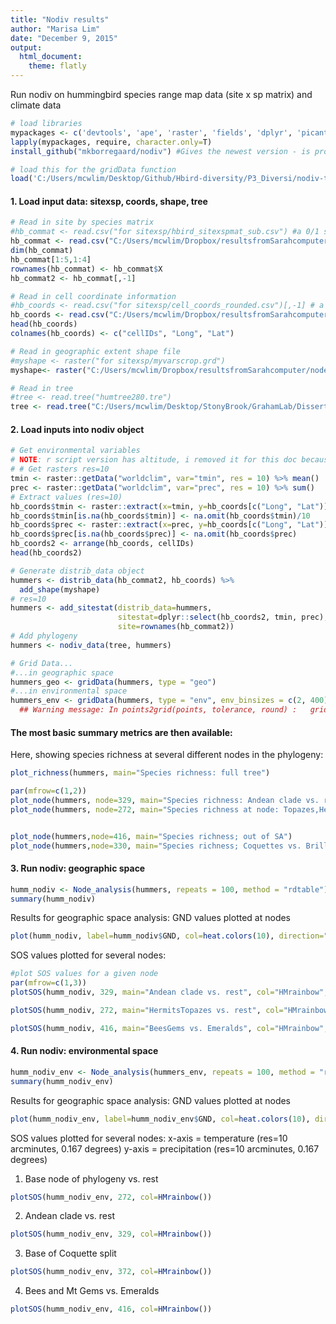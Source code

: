 ```yaml
---
title: "Nodiv results"
author: "Marisa Lim"
date: "December 9, 2015"
output: 
  html_document:
    theme: flatly
---
```


Run nodiv on hummingbird species range map data (site x sp matrix) and climate data

```r
# load libraries
mypackages <- c('devtools', 'ape', 'raster', 'fields', 'dplyr', 'picante')
lapply(mypackages, require, character.only=T)
install_github("mkborregaard/nodiv") #Gives the newest version - is probably LESS buggy than cran version

# load this for the gridData function
load('C:/Users/mcwlim/Desktop/Github/Hbird-diversity/P3_Diversi/nodiv-trait-analysis.RDATA')
```

#### 1. Load input data: sitexsp, coords, shape, tree 
```r
# Read in site by species matrix
#hb_commat <- read.csv("for sitexsp/hbird_sitexspmat_sub.csv") #a 0/1 site-by-species matrix
hb_commat <- read.csv("C:/Users/mcwlim/Dropbox/resultsfromSarahcomputer/nodesigfiles/hbird_sitexspmat_sub.csv")
dim(hb_commat)
hb_commat[1:5,1:4]
rownames(hb_commat) <- hb_commat$X
hb_commat2 <- hb_commat[,-1]

# Read in cell coordinate information
#hb_coords <- read.csv("for sitexsp/cell_coords_rounded.csv")[,-1] # a data.frame with one row for each site, and lat/long coordinates in 2 of the columns
hb_coords <- read.csv("C:/Users/mcwlim/Dropbox/resultsfromSarahcomputer/nodesigfiles/cell_coords_rounded.csv")[,-1]
head(hb_coords)
colnames(hb_coords) <- c("cellIDs", "Long", "Lat")

# Read in geographic extent shape file
#myshape <- raster("for sitexsp/myvarscrop.grd")
myshape<- raster("C:/Users/mcwlim/Dropbox/resultsfromSarahcomputer/nodesigfiles/myvarscrop.grd")

# Read in tree
#tree <- read.tree("humtree280.tre") 
tree <- read.tree("C:/Users/mcwlim/Desktop/StonyBrook/GrahamLab/Dissertation idea materials/THESIS PROJECTS/Hummingbird_Genomics/humtree280.tre")
```

#### 2. Load inputs into nodiv object 
```r
# Get environmental variables
# NOTE: r script version has altitude, i removed it for this doc because it doesn't add too much
# # Get rasters res=10
tmin <- raster::getData("worldclim", var="tmin", res = 10) %>% mean()
prec <- raster::getData("worldclim", var="prec", res = 10) %>% sum()
# Extract values (res=10)
hb_coords$tmin <- raster::extract(x=tmin, y=hb_coords[c("Long", "Lat")])/10
hb_coords$tmin[is.na(hb_coords$tmin)] <- na.omit(hb_coords$tmin)/10
hb_coords$prec <- raster::extract(x=prec, y=hb_coords[c("Long", "Lat")])
hb_coords$prec[is.na(hb_coords$prec)] <- na.omit(hb_coords$prec)
hb_coords2 <- arrange(hb_coords, cellIDs)
head(hb_coords2)

# Generate distrib_data object
hummers <- distrib_data(hb_commat2, hb_coords) %>% 
  add_shape(myshape)
# res=10
hummers <- add_sitestat(distrib_data=hummers, 
                        sitestat=dplyr::select(hb_coords2, tmin, prec), 
                        site=rownames(hb_commat2))
# Add phylogeny
hummers <- nodiv_data(tree, hummers) 

# Grid Data...
#...in geographic space
hummers_geo <- gridData(hummers, type = "geo") 
#...in environmental space 
hummers_env <- gridData(hummers, type = "env", env_binsizes = c(2, 400))
  ## Warning message: In points2grid(points, tolerance, round) :   grid has empty column/rows in dimension 2
```

#### The most basic summary metrics are then available:
Here, showing species richness at several different nodes in the phylogeny:
```r
plot_richness(hummers, main="Species richness: full tree")

par(mfrow=c(1,2))
plot_node(hummers, node=329, main="Species richness: Andean clade vs. rest")
plot_node(hummers, node=272, main="Species richness at node: Topazes,Hermits vs. rest")


plot_node(hummers,node=416, main="Species richness; out of SA")
plot_node(hummers,node=330, main="Species richness; Coquettes vs. Brilliants")
```

#### 3. Run nodiv: geographic space 
```r
humm_nodiv <- Node_analysis(hummers, repeats = 100, method = "rdtable") 
summary(humm_nodiv)
```

Results for geographic space analysis:
GND values plotted at nodes
```r
plot(humm_nodiv, label=humm_nodiv$GND, col=heat.colors(10), direction="upwards")
```

SOS values plotted for several nodes:
```r
#plot SOS values for a given node
par(mfrow=c(1,3))
plotSOS(humm_nodiv, 329, main="Andean clade vs. rest", col="HMrainbow", xlab="Longitude", ylab="Latitude") 

plotSOS(humm_nodiv, 272, main="HermitsTopazes vs. rest", col="HMrainbow", xlab="Longitude", ylab="Latitude")

plotSOS(humm_nodiv, 416, main="BeesGems vs. Emeralds", col="HMrainbow", xlab="Longitude", ylab="Latitude")
```

#### 4. Run nodiv: environmental space 
```r
humm_nodiv_env <- Node_analysis(hummers_env, repeats = 100, method = "rdtable")
summary(humm_nodiv_env)
```

Results for geographic space analysis:
GND values plotted at nodes
```r
plot(humm_nodiv_env, label=humm_nodiv_env$GND, col=heat.colors(10), direction="upwards")
```

SOS values plotted for several nodes:
x-axis = temperature (res=10 arcminutes, 0.167 degrees)
y-axis = precipitation (res=10 arcminutes, 0.167 degrees)

1. Base node of phylogeny vs. rest
```r
plotSOS(humm_nodiv_env, 272, col=HMrainbow()) 
```

2. Andean clade vs. rest
```r
plotSOS(humm_nodiv_env, 329, col=HMrainbow())
```

3. Base of Coquette split
```r
plotSOS(humm_nodiv_env, 372, col=HMrainbow())
```

4. Bees and Mt Gems vs. Emeralds
```r
plotSOS(humm_nodiv_env, 416, col=HMrainbow())
```



